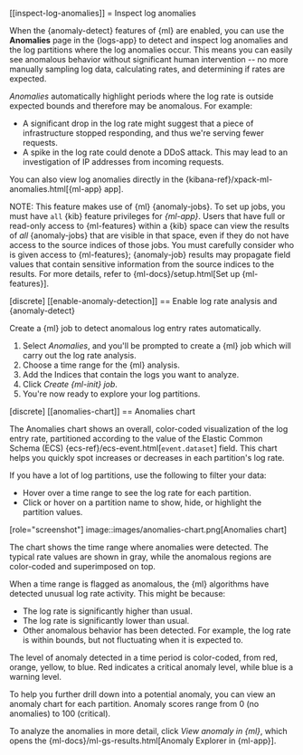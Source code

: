 [[inspect-log-anomalies]]
= Inspect log anomalies

When the {anomaly-detect} features of {ml} are enabled, you can use the
**Anomalies** page in the {logs-app} to detect and inspect log anomalies and the
log partitions where the log anomalies occur. This means you can easily see
anomalous behavior without significant human intervention -- no more manually
sampling log data, calculating rates, and determining if rates are expected.

*Anomalies* automatically highlight periods where the log rate is outside
expected bounds and therefore may be anomalous. For example:

* A significant drop in the log rate might suggest that a piece of infrastructure
stopped responding, and thus we're serving fewer requests.
* A spike in the log rate could denote a DDoS attack. This may lead to an
investigation of IP addresses from incoming requests.

You can also view log anomalies directly in the
{kibana-ref}/xpack-ml-anomalies.html[{ml-app} app].

NOTE: This feature makes use of {ml} {anomaly-jobs}. To set up jobs, you must
have `all` {kib} feature privileges for *{ml-app}*. Users that have full or
read-only access to {ml-features} within a {kib} space can view the results of
_all_ {anomaly-jobs} that are visible in that space, even if they do not have
access to the source indices of those jobs. You must carefully consider who is
given access to {ml-features}; {anomaly-job} results may propagate field values
that contain sensitive information from the source indices to the results. For
more details, refer to {ml-docs}/setup.html[Set up {ml-features}].

[discrete]
[[enable-anomaly-detection]]
== Enable log rate analysis and {anomaly-detect}

Create a {ml} job to detect anomalous log entry rates automatically.

1. Select *Anomalies*, and you'll be prompted to create a {ml} job which will carry out the log rate analysis.
2. Choose a time range for the {ml} analysis.
3. Add the Indices that contain the logs you want to analyze.
4. Click *Create {ml-init} job*.
5. You're now ready to explore your log partitions.

[discrete]
[[anomalies-chart]]
== Anomalies chart

The Anomalies chart shows an overall, color-coded visualization of the log entry rate,
partitioned according to the value of the Elastic Common Schema (ECS)
{ecs-ref}/ecs-event.html[`event.dataset`] field.
This chart helps you quickly spot increases or decreases in each partition's log rate.

If you have a lot of log partitions, use the following to filter your data:

* Hover over a time range to see the log rate for each partition.
* Click or hover on a partition name to show, hide, or highlight the partition values.

[role="screenshot"]
image::images/anomalies-chart.png[Anomalies chart]

The chart shows the time range where anomalies were detected.
The typical rate values are shown in gray, while the anomalous regions are color-coded and superimposed on top.

When a time range is flagged as anomalous,
the {ml} algorithms have detected unusual log rate activity.
This might be because:

* The log rate is significantly higher than usual.
* The log rate is significantly lower than usual.
* Other anomalous behavior has been detected.
For example, the log rate is within bounds, but not fluctuating when it is expected to.

The level of anomaly detected in a time period is color-coded, from red, orange, yellow, to blue.
Red indicates a critical anomaly level, while blue is a warning level.

To help you further drill down into a potential anomaly,
you can view an anomaly chart for each partition. Anomaly scores range from 0
(no anomalies) to 100 (critical).

To analyze the anomalies in more detail, click *View anomaly in {ml}*, which opens the
{ml-docs}/ml-gs-results.html[Anomaly Explorer in {ml-app}].
